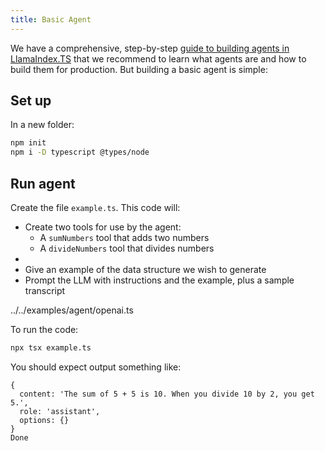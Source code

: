 ```yaml
---
title: Basic Agent 
---
```


We have a comprehensive, step-by-step [guide to building agents in LlamaIndex.TS](/docs/llamaindex/tutorials/agents/1_setup) that we recommend to learn what agents are and how to build them for production. But building a basic agent is simple:

## Set up

In a new folder:

```bash npm2yarn
npm init
npm i -D typescript @types/node
```

## Run agent

Create the file `example.ts`. This code will:

- Create two tools for use by the agent:
  - A `sumNumbers` tool that adds two numbers
  - A `divideNumbers` tool that divides numbers
-
- Give an example of the data structure we wish to generate
- Prompt the LLM with instructions and the example, plus a sample transcript

<include cwd>../../examples/agent/openai.ts</include>

To run the code:

```bash
npx tsx example.ts
```

You should expect output something like:

```
{
  content: 'The sum of 5 + 5 is 10. When you divide 10 by 2, you get 5.',
  role: 'assistant',
  options: {}
}
Done
```
